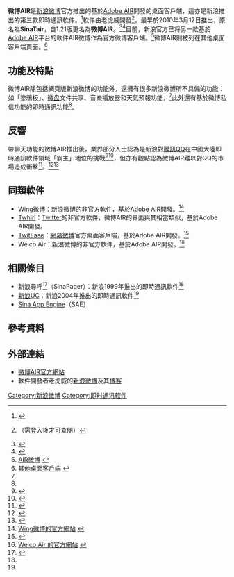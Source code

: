 {{Pathnav|frame=1|[[新浪微博|新浪微博]]}}
{{Infobox software
| name                   = 微博AIR
| title                  = 微博AIR
| logo                   = <!-- [[File:|File:]] -->
| screenshot             = <!-- [[File:|File:]] -->
| caption                = 
| collapsible            = <!-- 如有截圖且過長請填寫YES -->
| author                 = 老虎威<ref name="sinaapp_intro"/>
| developer              = 老虎威<br>[[新浪微博|新浪微博]]
| released               = 0.32<br>{{Start date|2010|03|12}}<ref name="air_log"/>
| discontinued           = 
| latest release version = 1.63
| latest release date    = {{Start date and age|2013|02|16}}
| latest preview version = <!-- 如有預覽版本請填寫 -->
| latest preview date    = <!-- {{Start date and age|YYYY|MM|DD}} -->
| programming language   = 
| operating system       = [[Windows|Windows]]、[[Mac|Mac]]和[[Linux|Linux]]等（需[[Adobe_AIR|Adobe AIR]]支持）
| size                   = 
| language               = 簡體中文
| status                 = 開發中
| genre                  = [[即時通訊軟件|即時通訊軟件]]
| license                = [[免費軟件|免費軟件]]，[[專有軟件|專有軟件]]
| website                = [http://sinatair.sinaapp.com/ sinatair.sinaapp.com]
}}

'''微博AIR'''是[[新浪微博|新浪微博]]官方推出的基於[[Adobe_AIR|Adobe AIR]]開發的桌面客戶端，這亦是新浪推出的第三款即時通訊軟件。<ref name="sznews_2011Mar16">{{Cite web|url=http://tech.sina.com.cn/i/2011-03-16/18215294660.shtml|title=微博AIR挑战QQ|accessdate=2011-03-27|author=深圳特区报 记者张樯|work=新浪网|date=2011年3月16日|language=zh-hans|archive-date=2019-08-18|archive-url=https://web.archive.org/web/20190818171710/http://tech.sina.com.cn/i/2011-03-16/18215294660.shtml}}</ref>軟件由老虎威開發<ref name="sinaapp_intro">{{Cite web|url=http://t.sina.com.cn/app/detail/5xiyxl|title=微博AIR-新浪微博应用|accessdate=2011-03-27|work=新浪微博|language=zh-hans|archive-date=2011-05-13|archive-url=https://web.archive.org/web/20110513054956/http://t.sina.com.cn/app/detail/5xiyxl}}（需登入後才可查閱）</ref>，最早於2010年3月12日推出，原名為'''SinaTair'''，自1.21版更名為'''微博AIR'''。<ref>{{Cite web|url=http://t.sina.com.cn/1401787260/l4EOK5aNB|title=老虎威的微博|accessdate=2011-03-27|author=老虎威|work=老虎威的微博|publisher=新浪微博|date=2011年2月18日|language=zh-hans}}</ref><ref name="air_log">{{Cite web|url=http://sinatair.sinaapp.com/releases.html|title=微博AIR - 更新日志|work=新浪微博|language=zh-hans|deadurl=yes|archiveurl=https://web.archive.org/web/20110321121443/http://sinatair.sinaapp.com/releases.html|archivedate=2011-03-21}}</ref>目前，新浪官方已将另一款基於[[Adobe_AIR|Adobe AIR]]平台的軟件AIR微博作為官方微博客戶端。<ref>[http://desktop.weibo.com/air.php AIR微博] {{Wayback|url=http://desktop.weibo.com/air.php |date=20111019203435 }}{{zh-hans}}</ref>微博AIR則被列在其他桌面客戶端頁面。<ref>[http://desktop.weibo.com/other.php 其他桌面客戶端] {{Wayback|url=http://desktop.weibo.com/other.php |date=20120514084352 }}{{zh-hans}}</ref>

== 功能及特點 ==
微博AIR除包括網頁版新浪微博的功能外，還擁有很多新浪微博所不具備的功能：如「塗鴉板」、[[微盘|微盘]]文件共享、音樂播放器和天氣預報功能，<ref name="sinaapp_intro"/>此外還有基於微博私信功能的即時通訊功能<ref name="air_log"/>。

== 反響 ==
帶聊天功能的微博AIR推出後，業界部分人士認為是新浪對[[騰訊QQ|騰訊QQ]]在中國大陸即時通訊軟件領域「霸主」地位的挑戰<ref>{{Cite web|url=http://www.enet.com.cn/article/2011/0309/A20110309837612.shtml|title=新浪微博AIR：借势微博 进军即时通讯领域|accessdate=2011-03-28|author=渣柯包包|work=eNet硅谷动力|date=2011年3月9日|language=zh-hans|deadurl=yes|archiveurl=https://web.archive.org/web/20110312144557/http://www.enet.com.cn/article/2011/0309/A20110309837612.shtml|archivedate=2011年3月12日}}</ref><ref>{{Cite web|url=http://news.xinhuanet.com/newmedia/2011-03/15/c_121189533.htm|title=新浪发布聊天工具“微博AIR”|accessdate=2011-03-30|author=北京晨报|work=新华网|date=2011年3月15日|language=zh-hans|archive-date=2011-03-19|archive-url=https://web.archive.org/web/20110319175644/http://news.xinhuanet.com/newmedia/2011-03/15/c_121189533.htm}}</ref>，但亦有觀點認為微博AIR難以對QQ的市場造成衝擊<ref>{{Cite web|url=http://www.ashidian.com/post-27.html|title=“微博air”难撼腾讯帝国 新浪微博战略须冷静|accessdate=2011-03-30|author=临风|work=网络A视点|date=2011-03-16|language=zh-hans}}{{dead link|date=2018年2月 |bot=InternetArchiveBot |fix-attempted=yes }}</ref>。<ref>{{Cite web|url=http://tech.sina.com.cn/i/2011-03-08/07475258067.shtml|title=新浪微博嫁接即时通讯功能|accessdate=2011-03-30|author=21世纪经济报道 侯继勇|work=新浪网|date=2011年3月8日|language=zh-hans|archive-date=2019-08-22|archive-url=https://web.archive.org/web/20190822082337/http://tech.sina.com.cn/i/2011-03-08/07475258067.shtml}}</ref><ref>{{Cite web|url=http://tech.sina.com.cn/roll/2011-03-09/14305264760.shtml|title=新浪微博推出微博AIR客户端|accessdate=2011-03-30|author=eNet硅谷动力|work=新浪网|date=2011年3月9日|language=zh-hans|archive-date=2019-08-18|archive-url=https://web.archive.org/web/20190818171712/http://tech.sina.com.cn/roll/2011-03-09/14305264760.shtml}}</ref>

== 同類軟件 ==
*Wing微博：新浪微博的非官方軟件，基於Adobe AIR開發。<ref>[http://wing.uedsite.com/ Wing微博的官方網站] {{webarchive|url=https://web.archive.org/web/20110427061039/http://wing.uedsite.com/ |date=2011-04-27 }}{{zh-hans}}</ref>
*[[Twhirl|Twhirl]]：[[Twitter|Twitter]]的非官方軟件，微博AIR的界面與其相當類似，基於Adobe AIR開發。
*[[TwitEase|TwitEase]]：[[網易微博|網易微博]]官方桌面客戶端，基於Adobe AIR開發。<ref>{{Cite web|url=http://tech.163.com/10/1123/00/6M4ROCHM00094J61.html|title=TwitEase：网易微博Adobe Air客户端|accessdate=2011-03-28|author=网易科技|work=网易|date=2011-11-23|language=zh-hans|archive-date=2019-08-16|archive-url=https://web.archive.org/web/20190816163141/http://tech.163.com/10/1123/00/6M4ROCHM00094J61.html}}</ref>
*Weico Air：新浪微博的非官方軟件，基於Adobe AIR開發。<ref>[http://www.eicodesign.com/weico/air.html Weico Air 的官方網站] {{webarchive|url=https://web.archive.org/web/20110523181701/http://www.eicodesign.com/weico/air.html |date=2011-05-23 }}{{zh-hans}}</ref>

== 相關條目 ==
*新浪尋呼<ref>{{Cite web|url=http://tech.sina.com.cn/soft/2000-09-11/725.html|title=优秀的网络寻呼机：SinaPager|accessdate=2011-03-30|author=软件世界 章丽玲|work=新浪网|date=2000-09-11|language=zh-hans|archive-date=2021-05-14|archive-url=https://web.archive.org/web/20210514104801/https://tech.sina.com.cn/soft/2000-09-11/725.html}}</ref>（SinaPager）：新浪1999年推出的即時通訊軟件<ref name="sznews_2011Mar16"/>
*[[新浪UC|新浪UC]]：新浪2004年推出的即時通訊軟件<ref name="sznews_2011Mar16"/>
*[[Sina_App_Engine|Sina App Engine]]（SAE）

== 參考資料 ==
{{reflist|2}}

== 外部連結 ==
*[https://web.archive.org/web/20110319180247/http://sinatair.sinaapp.com/ 微博AIR官方網站]
*軟件開發者老虎威的[http://t.sina.com.cn/dakular 新浪微博]及其[https://web.archive.org/web/20110507064741/http://dakular.com/blog/ 博客]

{{新浪}}
{{Authority control}}
[[Category:新浪微博|Category:新浪微博]]
[[Category:即时通讯软件|Category:即时通讯软件]]